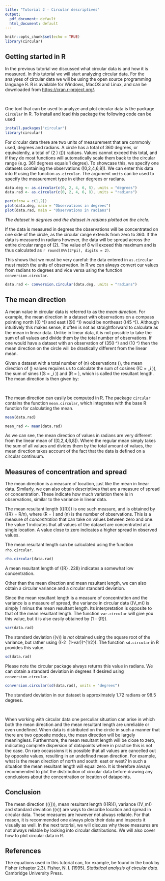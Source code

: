 ```yaml
---
title: "Tutorial 2 - Circular descriptives"
output:
  pdf_document: default
  html_document: default
---
```

```r
knitr::opts_chunk$set(echo = TRUE)
library(circular)
```

## Getting started in R

In the previous tutorial we discussed what circular data is and how it is measured. In this tutorial we will start analyzing circular data. For the analyses of circular data we will be using the open source programming language R. R is available for Windows, MacOS and Linux, and can be downloaded from <https://cran.r-project.org/>. 

&nbsp;

One tool that can be used to analyze and plot circular data is the package `circular` in R. To install and load this package the following code can be used
```r
install.packages("circular")
library(circular)
```

For circular data there are two units of measurement that are commonly used, degrees and radians. A circle has a total of 360 degrees, or equivalently, a total of \(2 \pi\) (\(\approx 6.28\)) radians. Values cannot exceed this total, and if they do most functions will automatically scale them back to the circular range (e.g. 361 degrees equals 1 degree). To showcase this, we specify one datasets containing the observations \([0,2,4,6,8]\). We can enter this data into R using the function `as.circular`. The argument `units` can be used to specify the measurement type in either degrees or radians.
```r
data.deg <- as.circular(c(0, 2, 4, 6, 8), units = "degrees")
data.rad <- as.circular(c(0, 2, 4, 6, 8), units = "radians")
```

```r
par(mfrow = c(1,2))
plot(data.deg, main = "Observations in degrees")
plot(data.rad, main = "Observations in radians")
```

*The dataset in degrees and the dataset in radians plotted on the circle.*

If the data is measured in degrees the observations will be concentrated on one side of the circle, as the circular range extends from zero to 360. If the data is measured in radians however, the data will be spread across the entire circular range of \(2\pi\). The value of 8 will exceed this maximum and is thus calculated as `r round(8%%(2*pi), digits = 2)`.

This shows that we must be very careful: the data entered in `as.circular` must match the units of observation. In R we can always convert our values from radians to degrees and vice versa using the function `conversion.circular`. 

```r
data.rad <- conversion.circular(data.deg, units = "radians")
```


## The mean direction

A mean value in circular data is referred to as the *mean direction*. For example, the mean direction in a dataset with observations on a compass pointing north (\(0 ^\circ\)) and east (\(90 ^\circ\)) would be northeast (\(45 ^\circ\)). Although intuitively this makes sense, it often is not as straightforward to calculate as the mean in linear data. Unlike in linear data, it is not possible to take the sum of all values and divide them by the total number of observations. If one would have a dataset with an observation of \(350 ^\circ\) and \(10 ^\circ\) then the mean direction on the circle will be drastically different from the linear mean.

Given a dataset with a total number of \(n\) observations \(\theta\), the mean direction of \(\theta\) values requires us to calculate the sum of cosines (\(C = \sum \text{cos} \theta_i \)), the sum of sines (\(S = \sum \text{sin} \theta_i \)) and \(R = \sqrt{C^2 + S^2} \), which is called the resultant length. The mean direction is then given by:

\begin{align}
  \overline{\theta}  &= 
    \begin{cases}
      tan^{-1} (S/C)                   &  S > 0, C > 0\\ 
      tan^{-1} (S/C) + \pi             &  C < 0\\ 
      tan^{-1} (S/C) + 2\pi            &  S < 0, C > 0\\ 
    \end{cases}
    \text{.}
\end{align}
\

The mean direction can easily be computed in R. The package `circular` contains the function `mean.circular`, which integrates with the base R function for calculating the mean.

```r
mean(data.rad)
```

```r
mean_rad <- mean(data.rad)
```

As we can see, the mean direction of values in radians are very different from the linear mean of \([0,2,4,6,8]\). Where the regular mean simply takes the sum of all values and divides them by the total amount of values, the mean direction takes account of the fact that the data is defined on a circular continuum. 

## Measures of concentration and spread

The mean direction is a measure of location, just like the mean in linear data. Similarly, we can also obtain descriptives that are a measure of spread or concentration. These indicate how much variation there is in observations, similar to the variance in linear data.

The mean resultant length (\(\bar{R}\)) is one such measure, and is obtained by \(\bar{R} = R/n\), where \(R = \sqrt{C^2 + S^2} \) and \(n\) is the number of observations.
This is a measure of *concentration* that can take on values between zero and one. The value 1 indicates that all values of the dataset are concentrated at a single location. A value close to zero indicates a higher spread in observed values. 

The mean resultant length can be calculated using the function `rho.circular`. 

```r
rho.circular(data.rad)
```

A mean resultant length of \(\bar{R} \approx .228\) indicates a somewhat low concentration.

Other than the mean direction and mean resultant length, we can also obtain a circular variance and a circular standard deviation. 

Since the mean resultant length is a measure of concentration and the variance is a measure of spread, the variance in circular data (\(V_m\)) is simply 1 minus the mean resultant length. Its interpretation is opposite to that of the mean resultant length. The function `var.circular` will give you this value, but it is also easily obtained by \(1 - \bar{R}\). 

```r
var(data.rad)
```


The standard deviation (\(v\)) is *not* obtained using the square root of the variance, but rather using \((-2 \log\ (1-var))^{1/2}\). The function `sd.circular` in R provides this value.

```r
sd(data.rad)
```

Please note the circular package always returns this value in radians. We can obtain a standard deviation in degrees if desired using `conversion.circular`.

```r
conversion.circular(sd(data.rad), units = "degrees")
```

The standard deviation in our dataset is approximately 1.72 radians or 98.5 degrees.

&nbsp;

When working with circular data one perculiar situation can arise in which both the mean direction and the mean resultant length are unreliable or even undefined. When data is distributed on the circle in such a manner that there are two opposite modes, the mean direction will be largely meaningless. Furthermore, the mean resultant length will be close to zero, indicating complete dispersion of datapoints where in practice this is not the case. On rare occassions it is possible that all values are cancelled out by opposite values, resulting in an undefined mean direction. For example, what is the mean direction of north and south: east or west? In such a situation the mean resultant length will equal zero. It is therefore always recommended to plot the distribution of circular data before drawing any conclusions about the concentration or location of datapoints. 

## Conclusion

The mean direction (\(\bar{\theta}\)), mean resultant length (\(\bar{R}\)), variance (\(V_m\)) and standard deviation (\(v\)) are ways to describe location and spread in circular data. These measures are however not always reliable. For that reason, it is recommended one always plots their data and inspects it visually as well. In the next tutorial, we will discuss why these measures are not always reliable by looking into circular distributions. We will also cover how to plot circular data in R.

## References
The equations used in this tutorial can, for example, be found in the book by Fisher (chapter 2.3). Fisher, N. I. (1995). *Statistical analysis of circular data.* Cambridge University Press.